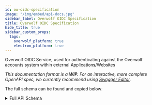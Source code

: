 ```yaml
---
id: ow-oidc-specification
image: "/img/embed/api-docs.jpg"
sidebar_label: Overwolf OIDC Specification
title: Overwolf OIDC Specification
hide_title: true
sidebar_custom_props:
  tags:
    overwolf_platform: true
    electron_platform: true
---
```


<OIDCSpec >

Overwolf OIDC Service, used for authenticating against the Overwolf accounts system within external Applications/Websites

*This documentation format is a **WIP**. For an interactive, more complete OpenAPI spec, we currently recommend using
[Swagger Editor](https://editor-next.swagger.io).*

The full schema can be found and copied below:

<details>
<summary>Full API Schema</summary>

```json Full API Schema
{
  "openapi": "3.1.0",
  "x-ow-version": "0.0.1",
  "info": {
    "title": "Overwolf OIDC",
    "description": "Overwolf OIDC Service, used for authenticating against the Overwolf accounts system within external Applications/Websites",
    "version": "2.0.0"
  },
  "components": {
    "responses": {
      "invalidRequest": {
        "description": "Invalid Request",
        "content": {
          "application/json": {
            "examples": {
              "example1": {
                "value": {
                  "statusCode": 400,
                  "message": "invalid_request"
                }
              }
            },
            "schema": {
              "type": "object",
              "required": [
                "statusCode",
                "message"
              ],
              "properties": {
                "statusCode": {
                  "type": "number",
                  "enum": [
                    400
                  ]
                },
                "message": {
                  "type": "string",
                  "enum": [
                    "invalid_request"
                  ]
                }
              }
            }
          }
        }
      }
    },
    "headers": {
      "location302": {
        "description": "The `redirect_url` passed to the request",
        "schema": {
          "type": "string",
          "format": "uri",
          "x-ow-redirect": "{$request.query.redirect_uri}"
        }
      }
    },
    "securitySchemes": {
      "accessToken": {
        "type": "http",
        "description": "Bearer auth using the individual user's `Access Token`",
        "scheme": "bearer",
        "bearerFormat": "JWT"
      },
      "basicAuth": {
        "type": "http",
        "description": "Basic auth using the OIDC Client's `clientId` and `clientSecret` as the `Username` and `Password` respectively",
        "scheme": "basic"
      }
    },
    "schemas": {
      "jwtToken": {
        "description": "A standard, encoded and signed JWT token",
        "type": "string",
        "pattern": "^(?:[\\w-]+\\.){2}[\\w-]+$"
      },
      "idToken": {
        "$ref": "#/components/schemas/jwtToken"
      },
      "accessToken": {
        "description": "An Opaque Access Token, used for accessing different APIs on behalf of the user",
        "type": "string"
      },
      "refreshToken": {
        "description": "The `Refresh Token` used to obtain an `Access Token`",
        "type": "string",
        "pattern": "^(?:[\\w-]+\\.){2}[\\w-]+$"
      },
      "clientId": {
        "type": "string",
        "pattern": "\\w+"
      },
      "clientSecret": {
        "type": "string",
        "pattern": "\\w+"
      },
      "authorizationCode": {
        "description": "The `Authorization Code` used to obtain an `Access Token`",
        "type": "string"
      },
      "scope": {
        "type": "string",
        "pattern": "^(?:openid|profile|email|subscriptions|offline_access)(/:\\+(?:openid|profile|email|subscriptions|offline_access))$"
      }
    },
    "parameters": {
      "clientId": {
        "name": "client_id",
        "in": "query",
        "required": true,
        "description": "The client ID of the App using the OIDC",
        "schema": {
          "$ref": "#/components/schemas/clientId"
        }
      },
      "idTokenHint": {
        "name": "id_token_hint",
        "schema": {
          "$ref": "#/components/schemas/idToken"
        },
        "in": "query",
        "description": "The Id Token",
        "required": true
      }
    }
  },
  "servers": [
    {
      "description": "Overwolf OIDC Server",
      "url": "https://id.overwolf.com/oidc"
    }
  ],
  "paths": {
    "/auth": {
      "get": {
        "tags": [
          "client"
        ],
        "description": "Initializes the OIDC flow for the user",
        "externalDocs": {
          "description": "External link",
          "url": "https://overwolf.github.io"
        },
        "parameters": [
          {
            "$ref": "#/components/parameters/clientId"
          },
          {
            "name": "redirect_uri",
            "in": "query",
            "required": true,
            "description": "The URI to redirect the user to once they finish the flow (must be pre-configured in the Overwolf backend)",
            "schema": {
              "type": "string",
              "format": "uri"
            }
          },
          {
            "name": "scope",
            "in": "query",
            "required": true,
            "description": "The scopes requested by the application (`openid` MUST be requested for the flow to properly work)",
            "schema": {
              "$ref": "#/components/schemas/scope"
            }
          },
          {
            "name": "code_challenge",
            "in": "query",
            "required": true,
            "description": "The PKCE Code Challenge value",
            "schema": {
              "type": "string"
            }
          },
          {
            "name": "code_challenge_method",
            "in": "query",
            "required": true,
            "description": "The PKCE Code Challenge method (currently, only `S256` is supported)",
            "schema": {
              "type": "string",
              "enum": [
                "S256"
              ]
            }
          },
          {
            "name": "response_type",
            "in": "query",
            "required": true,
            "description": "The response type for the flow (currently, only `code` is supported)",
            "schema": {
              "type": "string",
              "enum": [
                "code"
              ]
            }
          },
          {
            "name": "prompt",
            "in": "query",
            "description": "Whether or not the user should be guaranteed to be prompted to grant consent (required when using the `offline_access` scope)",
            "schema": {
              "type": "string",
              "enum": [
                "consent"
              ]
            }
          }
        ],
        "callbacks": {
          "redirect": {
            "{$request.body#/redirect_uri}": {
              "get": {
                "description": "test",
                "parameters": [
                  {
                    "name": "code",
                    "in": "query",
                    "description": "The `authorization_code` granted to the client on a succesful authentication",
                    "schema": {
                      "type": "string",
                      "oneOf": [
                        {
                          "$ref": "#/components/schemas/authorizationCode"
                        }
                      ]
                    }
                  },
                  {
                    "name": "error",
                    "in": "query",
                    "description": "An `error` given if the authentication failed",
                    "schema": {
                      "type": "string"
                    }
                  },
                  {
                    "name": "iss",
                    "in": "query",
                    "required": true,
                    "description": "The `Issuing Authority`",
                    "schema": {
                      "type": "string",
                      "enum": [
                        "https://id.overwolf.com"
                      ]
                    }
                  }
                ]
              }
            }
          }
        },
        "responses": {
          "302": {
            "description": "The flow was properly initialized (but may or may not have failed), redirecting",
            "headers": {
              "location": {
                "$ref": "#/components/headers/location302"
              }
            }
          },
          "400": {
            "$ref": "#/components/responses/invalidRequest"
          }
        }
      }
    },
    "/me": {
      "get": {
        "security": [
          {
            "basicAuth": []
          }
        ],
        "tags": [
          "client"
        ],
        "description": "Obtains information about the user from their Access Token",
        "externalDocs": {
          "description": "External link",
          "url": "https://overwolf.github.io"
        },
        "responses": {
          "200": {
            "description": "Test"
          },
          "401": {
            "description": "Invalid Token",
            "content": {
              "application/json": {
                "examples": {
                  "example1": {
                    "value": {
                      "error": "invalid_token",
                      "error_description": "invalid token provided"
                    }
                  }
                },
                "schema": {
                  "type": "object",
                  "required": [
                    "error",
                    "error_description"
                  ],
                  "properties": {
                    "error": {
                      "type": "string",
                      "enum": [
                        "invalid_token"
                      ]
                    },
                    "error_description": {
                      "type": "string",
                      "enum": [
                        "invalid token provided"
                      ]
                    }
                  }
                }
              }
            }
          },
          "500": {
            "description": "Internal server error",
            "content": {
              "application/json": {
                "examples": {
                  "example1": {
                    "value": {
                      "statusCode": 500,
                      "message": "Internal Server Error"
                    }
                  }
                },
                "schema": {
                  "type": "object",
                  "required": [
                    "statusCode",
                    "message"
                  ],
                  "properties": {
                    "statusCode": {
                      "type": "number",
                      "enum": [
                        500
                      ]
                    },
                    "message": {
                      "type": "string",
                      "enum": [
                        "Internal Server Error"
                      ]
                    }
                  }
                }
              }
            }
          }
        }
      }
    },
    "/token/revocation": {},
    "/token": {
      "post": {
        "tags": [
          "server"
        ],
        "description": "Uses an Authorization Code/Refresh Token in order to generate an access token",
        "requestBody": {
          "required": true,
          "content": {
            "application/x-www-form-urlencoded": {
              "schema": {
                "type": "object",
                "oneOf": [
                  {
                    "type": "object",
                    "required": [
                      "client_id",
                      "client_secret",
                      "grant_type",
                      "redirect_uri",
                      "code_verifier",
                      "code"
                    ],
                    "properties": {
                      "client_id": {
                        "$ref": "#/components/schemas/clientId"
                      },
                      "client_secret": {
                        "$ref": "#/components/schemas/clientSecret"
                      },
                      "grant_type": {
                        "description": "The grant being used to generate a new set of tokens",
                        "type": "string",
                        "enum": [
                          "authorization_code"
                        ]
                      },
                      "code": {
                        "$ref": "#/components/schemas/authorizationCode"
                      },
                      "code_verifier": {
                        "description": "The PKCE Code Verifier value",
                        "type": "string"
                      },
                      "redirect_uri": {
                        "description": "The redirect URI used in the `/auth` endpoint, used as part of the OIDC Client's authentication",
                        "type": "string"
                      }
                    }
                  },
                  {
                    "type": "object",
                    "required": [
                      "client_id",
                      "client_secret",
                      "grant_type",
                      "redirect_uri",
                      "refresh_token"
                    ],
                    "properties": {
                      "client_id": {
                        "$ref": "#/components/schemas/clientId"
                      },
                      "client_secret": {
                        "$ref": "#/components/schemas/clientSecret"
                      },
                      "grant_type": {
                        "description": "The grant being used to generate a new set of tokens",
                        "type": "string",
                        "enum": [
                          "refresh_token"
                        ]
                      },
                      "redirect_uri": {
                        "description": "The URI to redirect to with the tokens on a valid request",
                        "type": "string"
                      },
                      "refresh_token": {
                        "$ref": "#/components/schemas/refreshToken"
                      }
                    }
                  }
                ]
              }
            }
          }
        },
        "responses": {
          "200": {
            "description": "Ok",
            "content": {
              "application/json": {
                "schema": {
                  "type": "object",
                  "properties": {
                    "access_token": {
                      "$ref": "#/components/schemas/accessToken"
                    },
                    "expires_in": {
                      "type": "number",
                      "description": "Time to live (in seconds) of the returned `Access Token`",
                      "examples": [
                        3600
                      ]
                    },
                    "id_token": {
                      "$ref": "#/components/schemas/idToken"
                    },
                    "scope": {
                      "$ref": "#/components/schemas/scope"
                    },
                    "token_type": {
                      "type": "string",
                      "description": "The type of the token returned (in this case, only a `Bearer` token is supported)",
                      "enum": [
                        "Bearer"
                      ]
                    }
                  }
                }
              }
            }
          },
          "400": {
            "description": "Invalid Request",
            "content": {
              "application/json": {
                "examples": {
                  "example1": {
                    "value": {
                      "statusCode": 400,
                      "message": "invalid_request"
                    }
                  }
                },
                "schema": {
                  "type": "object",
                  "oneOf": [
                    {
                      "type": "object",
                      "description": "Fired when the Request's format is invalid",
                      "required": [
                        "error",
                        "error_description"
                      ],
                      "properties": {
                        "error": {
                          "type": "string",
                          "enum": [
                            "invalid_request"
                          ]
                        },
                        "error_description": {
                          "type": "string",
                          "examples": [
                            "missing required parameter 'code'"
                          ]
                        }
                      }
                    },
                    {
                      "type": "object",
                      "description": "Fired when an invalid `Authorization Code` is given",
                      "required": [
                        "error",
                        "error_description"
                      ],
                      "properties": {
                        "error": {
                          "type": "string",
                          "enum": [
                            "invalid_grant"
                          ]
                        },
                        "error_description": {
                          "type": "string",
                          "enum": [
                            "grant request is invalid"
                          ]
                        }
                      }
                    }
                  ]
                }
              }
            }
          }
        }
      }
    },
    "/token/introspection": {},
    "/session/end": {
      "post": {
        "tags": [
          "client"
        ],
        "description": "Uses a user's `Id Token` to log them out from their local session (**must be opened in the users' browser where they logged in to properly erase the session!**)",
        "parameters": [
          {
            "$ref": "#/components/parameters/idTokenHint"
          },
          {
            "name": "post_logout_redirect_uri",
            "in": "query",
            "description": "The URI to redirect to once the logout is completed (Must be registered ahead of time)",
            "schema": {
              "type": "string",
              "format": "uri"
            }
          }
        ],
        "responses": {
          "302": {
            "description": "The logout operation was properly invoked, redirecting",
            "headers": {
              "location": {
                "$ref": "#/components/headers/location302"
              }
            }
          }
        }
      }
    }
  }
}
```
</details>

</OIDCSpec>